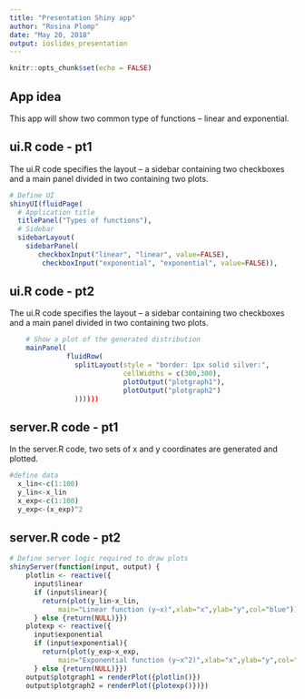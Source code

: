 ---
title: "Presentation Shiny app"
author: "Rosina Plomp"
date: "May 20, 2018"
output: ioslides_presentation
---

```{r setup, include=FALSE}
knitr::opts_chunk$set(echo = FALSE)
```

## App idea
This app will show two common type of functions -- linear and exponential. 

## ui.R code - pt1
The ui.R code specifies the layout -- a sidebar containing two checkboxes and a main panel divided in two containing two plots.
```{r ui1, message=FALSE, warning=FALSE, eval=FALSE,echo=T}
# Define UI 
shinyUI(fluidPage(
  # Application title
  titlePanel("Types of functions"),
  # Sidebar 
  sidebarLayout(
    sidebarPanel(
       checkboxInput("linear", "linear", value=FALSE), 
        checkboxInput("exponential", "exponential", value=FALSE)),
```
## ui.R code - pt2
The ui.R code specifies the layout -- a sidebar containing two checkboxes and a main panel divided in two containing two plots.
```{r ui2, message=FALSE, warning=FALSE, eval=FALSE,echo=T}
    # Show a plot of the generated distribution
    mainPanel(
              fluidRow(
                splitLayout(style = "border: 1px solid silver:", 
                            cellWidths = c(300,300), 
                            plotOutput("plotgraph1"), 
                            plotOutput("plotgraph2")
                ))))))
```
## server.R code - pt1
In the server.R code, two sets of x and y coordinates are generated and plotted. 
```{r server1, message=FALSE, warning=FALSE, eval=FALSE,echo=T}
#define data
  x_lin<-c(1:100)
  y_lin<-x_lin
  x_exp<-c(1:100)
  y_exp<-(x_exp)^2
```
## server.R code - pt2
```{r server2, message=FALSE, warning=FALSE, eval=FALSE,echo=T}
# Define server logic required to draw plots
shinyServer(function(input, output) {
    plotlin <- reactive({
      input$linear
      if (input$linear){
        return(plot(y_lin~x_lin, 
            main="Linear function (y~x)",xlab="x",ylab="y",col="blue"))
      } else {return(NULL)}})
    plotexp <- reactive({
      input$exponential
      if (input$exponential){
        return(plot(y_exp~x_exp,
            main="Exponential function (y~x^2)",xlab="x",ylab="y",col="green"))
      } else {return(NULL)}})   
    output$plotgraph1 = renderPlot({plotlin()})
    output$plotgraph2 = renderPlot({plotexp()})})
```


